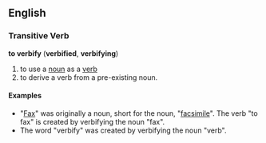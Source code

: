 ==English==
===Transitive Verb===
'''to verbify''' ('''verbified''', '''verbifying''')
#to use a [[noun]] as a [[verb]]
#to derive a verb from a pre-existing noun.

====Examples====

* "[[Fax]]" was originally a noun, short for the noun, "[[facsimile]]".  The verb "to fax" is created by verbifying the noun "fax".
* The word "verbify" was created by verbifying the noun "verb".